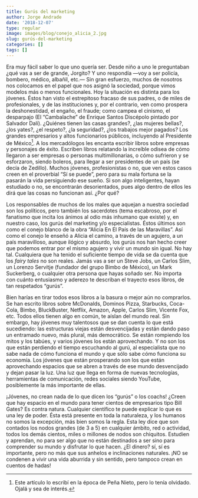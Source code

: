 ```yaml
---
title: Gurús del marketing
author: Jorge Andrade
date: '2018-12-07'
type: regular
image: images/blog/conejo_alicia_2.jpg
slug: gurús-del-marketing
categories: []
tags: []
---
```


Era muy fácil saber lo que uno quería ser. Desde niño a uno le preguntaban ¿qué vas a ser de grande, Jorgito? Y uno respondía —voy a ser policía, bombero, médico, albañil, etc.— Sin gran esfuerzo, muchos de nosotros nos colocamos en el papel que nos asignó la sociedad, porque vimos modelos más o menos funcionales. Hoy la situación es distinta para los jóvenes. Éstos han visto el estrepitoso fracaso de sus padres, o de miles de profesionales, y de las instituciones y, por el contrario, ven como prospera la deshonestidad, el engaño, el fraude; como campea el cinismo, el desparpajo (El "Cambalache" de Enrique Santos Discépolo pintado por Salvador Dalí). ¿Quiénes tienen las casas grandes?, ¿las mujeres bellas?, ¿los yates?, ¿el respeto?, ¿la seguridad?, ¿los trabajos mejor pagados? Los grandes empresarios y altos funcionarios públicos, incluyendo al Presidente de México^[Este artículo lo escribí en la época de Peña Nieto, pero lo tenía olvidado. Ojalá y sea de interés.]. A los mercadólogos les encanta escribir libros sobre empresas y personajes de éxito. Escriben libros relatando la increíble odisea de cómo llegaron a ser empresas o personas multimillonarias, o cómo sufrieron y se esforzaron, siendo boleros, para llegar a ser presidentes de un país (se decía de Zedillo). Muchos jóvenes, profesionistas o no, que ven estos casos creen en el proverbial "Sí se puede", pero para su mala fortuna se la pasarán la vida persiguiendo ese sueño. Si son algo inteligentes, hayan estudiado o no, se encontrarán desorientados, pues algo dentro de ellos les dirá que las cosas no funcionan así. ¿Por qué?

Los responsables de muchos de los males que aquejan a nuestra sociedad son los políticos, pero también los sacerdotes (tema escabroso, por el fanatismo que incita los ánimos al odio más inhumano que existe) y, en nuestro caso, los gurús del marketing y/o especialistas. Éstos últimos son como el conejo blanco de la obra "Alicia En El País de las Maravillas". Así como el conejo le enseñó a Alicia el camino, a través de un agujero, a un país maravilloso, aunque ilógico y absurdo, los gurús nos han hecho creer que podemos entrar por el mismo agujero y vivir un mundo sin igual. No hay tal. Cualquiera que ha tenido el suficiente tiempo de vida se da cuenta que los *fairy tales* no son reales. Jamás vas a ser un Steve Jobs, un Carlos Slim, un Lorenzo Servitje (fundador del grupo Bimbo de México), un Mark Suckerberg, o cualquier otra persona que hayas soñado ser. No importa con cuánto entusiasmo y aderezo te describan el trayecto esos libros, de tan respetados "gurús".

Bien harías en tirar todos esos libros a la basura o mejor aún no comprarlos. Se han escrito libros sobre McDonalds, Dominos Pizza, Starbucks, Coca-Cola, Bimbo, BluckBuster, Netflix, Amazon, Apple, Carlos Slim, Vicente Fox, etc. Todos ellos tienen algo en común, te aíslan del mundo real. Sin embargo, hay jóvenes muy talentosos que se dan cuenta lo que está sucediendo: las estructuras viejas están desvencijadas y están dando paso un entramado nuevo, más plural, más democrático. Se están rompiendo los mitos y los tabúes, y varios jóvenes los están aprovechando. Y no son los que están perdiendo el tiempo escuchando al gurú, al especialista que no sabe nada de cómo funciona el mundo y que sólo sabe cómo funciona su economía. Los jóvenes que están prosperando son los que están aprovechando espacios que se abren a través de ese mundo desvencijado y dejan pasar la luz. Una luz que llega en forma de nuevas tecnologías, herramientas de comunicación, redes sociales siendo YouTube, posiblemente la más importante de ellas.

¡Jóvenes, no crean nada de lo que dicen los "gurús" o los coachs! ¿Creen que hay espacio en el mundo para tener cientos de empresarios tipo Bill Gates? Es contra natura. Cualquier científico te puede explicar lo que es una ley de poder. Ésta está presente en toda la naturaleza, y los humanos no somos la excepción, más bien somos la regla. Esta ley dice que son contados los nodos grandes (de 3 a 5) en cualquier ámbito, red o actividad, todos los demás cientos, miles o millones de nodos son chiquitos. Estudien y aprendan, no para ser algo que no están destinados a ser sino para comprender su mundo y disfrutar lo que hacen. ¿El dinero? sí, sí es importante, pero no más que sus anhelos e inclinaciones naturales. ¡NO se condenen a vivir una vida aburrida y sin sentido, pero tampoco crean en cuentos de hadas!